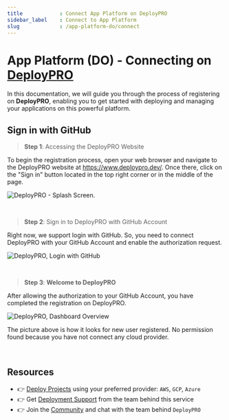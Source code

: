 ```yaml
---
title            : Connect App Platform on DeployPRO
sidebar_label    : Connect to App Platform
slug             : /app-platform-do/connect
---
```


# App Platform (DO) - Connecting on [DeployPRO](https://deploypro.dev)

In this documentation, we will guide you through the process of registering on **DeployPRO**, enabling you to get started with deploying and managing your applications on this powerful platform.

## Sign in with GitHub

> **Step 1**: Accessing the DeployPRO Website

To begin the registration process, open your web browser and navigate to the DeployPRO website at https://www.deploypro.dev/. Once there, click on the "Sign in" button located in the top right corner or in the middle of the page.

![DeployPRO - Splash Screen.](https://github.com/app-generator/dummy/assets/51070104/3e44bb40-c425-4548-b580-ac87c027e185)

<br />

> **Step 2**: Sign in to DeployPRO with GitHub Account

Right now, we support login with GitHub. So, you need to connect DeployPRO with your GitHub Account and enable the authorization request.

![DeployPRO, Login with GitHub](https://github.com/app-generator/dummy/assets/51070104/d331f32e-cfb3-4421-b81b-0dab7405ef55)

<br />

> **Step 3**: **Welcome to DeployPRO**

After allowing the authorization to your GitHub Account, you have completed the registration on DeployPRO.

![DeployPRO, Dashboard Overview](https://github.com/app-generator/dummy/assets/51070104/3f4bebfb-ca92-49a5-987b-d0692067b6e2)

The picture above is how it looks for new user registered. No permission found because you have not connect any cloud provider. 

<br />

## Resources

- 👉 [Deploy Projects](https://deploypro.dev/) using your preferred provider: `AWS`, `GCP`, `Azure`
- 👉 Get [Deployment Support](https://deploypro.dev/support/) from the team behind this service
- 👉 Join the [Community](https://discord.gg/qQhjQZhnur) and chat with the team behind `DeployPRO`

